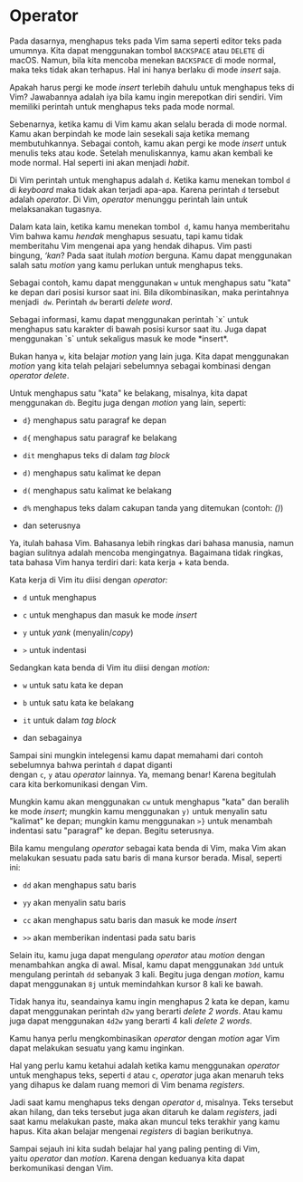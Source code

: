 
# Operator

Pada dasarnya, menghapus teks pada Vim sama seperti editor teks pada umumnya. Kita dapat menggunakan tombol `BACKSPACE` atau `DELETE` di macOS. Namun, bila kita mencoba menekan `BACKSPACE` di mode normal, maka teks tidak akan terhapus. Hal ini hanya berlaku di mode *insert* saja.

Apakah harus pergi ke mode *insert* terlebih dahulu untuk menghapus teks di Vim? Jawabannya adalah iya bila kamu ingin merepotkan diri sendiri. Vim memiliki perintah untuk menghapus teks pada mode normal.

Sebenarnya, ketika kamu di Vim kamu akan selalu berada di mode normal. Kamu akan berpindah ke mode lain sesekali saja ketika memang membutuhkannya. Sebagai contoh, kamu akan pergi ke mode *insert* untuk menulis teks atau kode. Setelah menuliskannya, kamu akan kembali ke mode normal. Hal seperti ini akan menjadi *habit*.

Di Vim perintah untuk menghapus adalah `d`. Ketika kamu menekan tombol `d` di *keyboard* maka tidak akan terjadi apa-apa. Karena perintah `d` tersebut adalah *operator*. Di Vim, *operator* menunggu perintah lain untuk melaksanakan tugasnya.

Dalam kata lain, ketika kamu menekan tombol  `d`, kamu hanya memberitahu Vim bahwa kamu *hendak* menghapus sesuatu, tapi kamu tidak memberitahu Vim mengenai apa yang hendak dihapus. Vim pasti bingung, *‘kan*? Pada saat itulah *motion* berguna. Kamu dapat menggunakan salah satu *motion* yang kamu perlukan untuk menghapus teks.

Sebagai contoh, kamu dapat menggunakan `w` untuk menghapus satu "kata" ke depan dari posisi kursor saat ini. Bila dikombinasikan, maka perintahnya menjadi  `dw`. Perintah `dw` berarti *delete word*.

<Callout type="info" emoji="💡">
Sebagai informasi, kamu dapat menggunakan perintah `x` untuk menghapus satu karakter di bawah posisi kursor saat itu. Juga dapat menggunakan `s` untuk sekaligus masuk ke mode *insert*.
</Callout>

Bukan hanya `w`, kita belajar *motion* yang lain juga. Kita dapat menggunakan *motion* yang kita telah pelajari sebelumnya sebagai kombinasi dengan *operator* *delete*.

Untuk menghapus satu "kata" ke belakang, misalnya, kita dapat menggunakan `db`. Begitu juga dengan *motion* yang lain, seperti:

- `d}` menghapus satu paragraf ke depan

- `d{` menghapus satu paragraf ke belakang

- `dit` menghapus teks di dalam *tag block*

- `d)` menghapus satu kalimat ke depan

- `d(` menghapus satu kalimat ke belakang

- `d%` menghapus teks dalam cakupan tanda yang ditemukan (contoh: *()*)

- dan seterusnya

Ya, itulah bahasa Vim. Bahasanya lebih ringkas dari bahasa manusia, namun bagian sulitnya adalah mencoba mengingatnya. Bagaimana tidak ringkas, tata bahasa Vim hanya terdiri dari: kata kerja + kata benda.

Kata kerja di Vim itu diisi dengan *operator:*

- `d` untuk menghapus

- `c` untuk menghapus dan masuk ke mode *insert*

- `y` untuk *yank* (menyalin/*copy*)

- `>` untuk indentasi

Sedangkan kata benda di Vim itu diisi dengan *motion:*

- `w` untuk satu kata ke depan

- `b` untuk satu kata ke belakang

- `it` untuk dalam *tag block*

- dan sebagainya

Sampai sini mungkin intelegensi kamu dapat memahami dari contoh sebelumnya bahwa perintah `d` dapat diganti dengan `c`, `y` atau *operator* lainnya. Ya, memang benar! Karena begitulah cara kita berkomunikasi dengan Vim.

Mungkin kamu akan menggunakan `cw` untuk menghapus "kata" dan beralih ke mode *insert*; mungkin kamu menggunakan `y)` untuk menyalin satu "kalimat" ke depan; mungkin kamu menggunakan `>}` untuk menambah indentasi satu "paragraf" ke depan. Begitu seterusnya.

Bila kamu mengulang *operator* sebagai kata benda di Vim, maka Vim akan melakukan sesuatu pada satu baris di mana kursor berada. Misal, seperti ini:

- `dd` akan menghapus satu baris

- `yy` akan menyalin satu baris

- `cc` akan menghapus satu baris dan masuk ke mode *insert*

- `>>` akan memberikan indentasi pada satu baris

Selain itu, kamu juga dapat mengulang *operator* atau *motion* dengan menambahkan angka di awal. Misal, kamu dapat menggunakan `3dd` untuk mengulang perintah `dd` sebanyak 3 kali. Begitu juga dengan *motion*, kamu dapat menggunakan `8j` untuk memindahkan kursor 8 kali ke bawah.

Tidak hanya itu, seandainya kamu ingin menghapus 2 kata ke depan, kamu dapat menggunakan perintah `d2w` yang berarti *delete 2 words*. Atau kamu juga dapat menggunakan `4d2w` yang berarti 4 kali *delete 2 words*.

Kamu hanya perlu mengkombinasikan *operator* dengan *motion* agar Vim dapat melakukan sesuatu yang kamu inginkan.

Hal yang perlu kamu ketahui adalah ketika kamu menggunakan *operator* untuk menghapus teks, seperti `d` atau `c`, *operator* juga akan menaruh teks yang dihapus ke dalam ruang memori di Vim benama *registers*.

Jadi saat kamu menghapus teks dengan *operator* `d`, misalnya. Teks tersebut akan hilang, dan teks tersebut juga akan ditaruh ke dalam *registers*, jadi saat kamu melakukan paste, maka akan muncul teks terakhir yang kamu hapus. Kita akan belajar mengenai *registers* di bagian berikutnya.

Sampai sejauh ini kita sudah belajar hal yang paling penting di Vim, yaitu *operator* dan *motion*. Karena dengan keduanya kita dapat berkomunikasi dengan Vim.